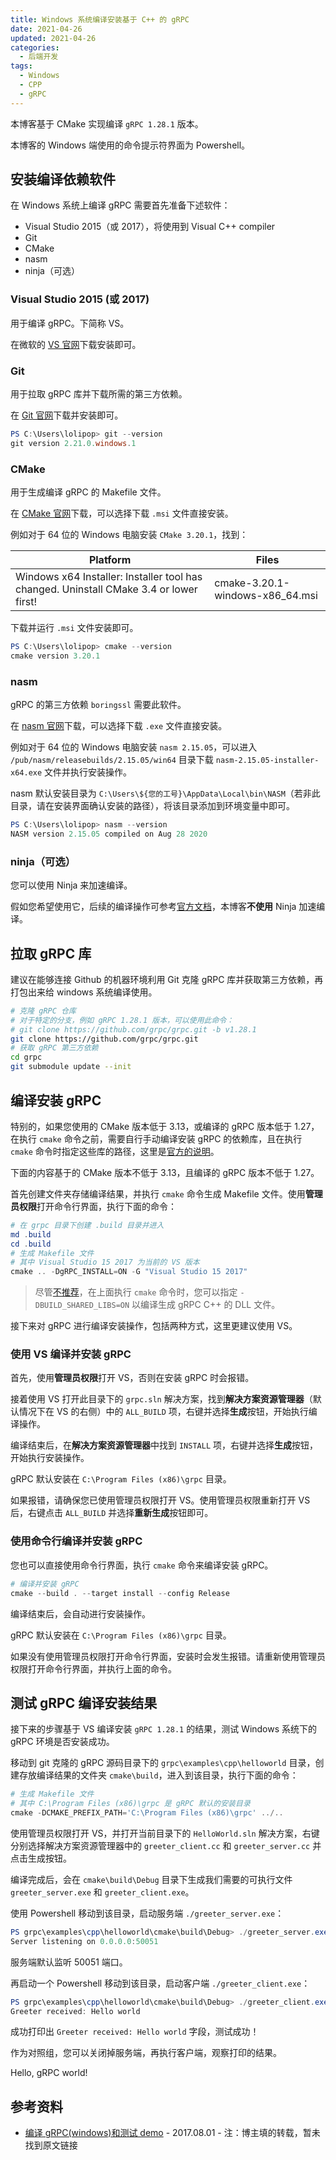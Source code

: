 ```yaml
---
title: Windows 系统编译安装基于 C++ 的 gRPC
date: 2021-04-26
updated: 2021-04-26
categories:
  - 后端开发
tags:
  - Windows
  - CPP
  - gRPC
---
```


本博客基于 CMake 实现编译 `gRPC 1.28.1` 版本。

本博客的 Windows 端使用的命令提示符界面为 Powershell。

## 安装编译依赖软件

在 Windows 系统上编译 gRPC 需要首先准备下述软件：

- Visual Studio 2015（或 2017），将使用到 Visual C++ compiler
- Git
- CMake
- nasm
- ninja（可选）

### Visual Studio 2015 (或 2017)

用于编译 gRPC。下简称 VS。

在微软的 [VS 官网](https://visualstudio.microsoft.com/zh-hans/)下载安装即可。

### Git

用于拉取 gRPC 库并下载所需的第三方依赖。

在 [Git 官网](https://git-scm.com/)下载并安装即可。

```powershell
PS C:\Users\lolipop> git --version
git version 2.21.0.windows.1
```

### CMake

用于生成编译 gRPC 的 Makefile 文件。

在 [CMake 官网](https://cmake.org/download/)下载，可以选择下载 `.msi` 文件直接安装。

例如对于 64 位的 Windows 电脑安装 `CMake 3.20.1`，找到：

| Platform                                                                               | Files                           |
| -------------------------------------------------------------------------------------- | ------------------------------- |
| Windows x64 Installer: Installer tool has changed. Uninstall CMake 3.4 or lower first! | cmake-3.20.1-windows-x86_64.msi |

下载并运行 `.msi` 文件安装即可。

```powershell
PS C:\Users\lolipop> cmake --version
cmake version 3.20.1
```

### nasm

gRPC 的第三方依赖 `boringssl` 需要此软件。

在 [nasm 官网](https://www.nasm.us/)下载，可以选择下载 `.exe` 文件直接安装。

例如对于 64 位的 Windows 电脑安装 `nasm 2.15.05`，可以进入 `/pub/nasm/releasebuilds/2.15.05/win64` 目录下载 `nasm-2.15.05-installer-x64.exe` 文件并执行安装操作。

nasm 默认安装目录为 `C:\Users\${您的工号}\AppData\Local\bin\NASM`（若非此目录，请在安装界面确认安装的路径），将该目录添加到环境变量中即可。

```powershell
PS C:\Users\lolipop> nasm --version
NASM version 2.15.05 compiled on Aug 28 2020
```

### ninja（可选）

您可以使用 Ninja 来加速编译。

假如您希望使用它，后续的编译操作可参考[官方文档](https://github.com/grpc/grpc/blob/master/BUILDING.md#windows-using-ninja-faster-build)，本博客**不使用** Ninja 加速编译。

## 拉取 gRPC 库

建议在能够连接 Github 的机器环境利用 Git 克隆 gRPC 库并获取第三方依赖，再打包出来给 windows 系统编译使用。

```bash
# 克隆 gRPC 仓库
# 对于特定的分支，例如 gRPC 1.28.1 版本，可以使用此命令：
# git clone https://github.com/grpc/grpc.git -b v1.28.1
git clone https://github.com/grpc/grpc.git
# 获取 gRPC 第三方依赖
cd grpc
git submodule update --init
```

## 编译安装 gRPC

特别的，如果您使用的 CMake 版本低于 3.13，或编译的 gRPC 版本低于 1.27，在执行 `cmake` 命令之前，需要自行手动编译安装 gRPC 的依赖库，且在执行 `cmake` 命令时指定这些库的路径，这里是[官方的说明](https://github.com/grpc/grpc/blob/master/BUILDING.md#install-after-build)。

下面的内容基于的 CMake 版本不低于 3.13，且编译的 gRPC 版本不低于 1.27。

首先创建文件夹存储编译结果，并执行 `cmake` 命令生成 Makefile 文件。使用**管理员权限**打开命令行界面，执行下面的命令：

```powershell
# 在 grpc 目录下创建 .build 目录并进入
md .build
cd .build
# 生成 Makefile 文件
# 其中 Visual Studio 15 2017 为当前的 VS 版本
cmake .. -DgRPC_INSTALL=ON -G "Visual Studio 15 2017"
```

> 尽管[不推荐](https://github.com/grpc/grpc/blob/master/BUILDING.md#windows-a-note-on-building-shared-libs-dlls)，在上面执行 `cmake` 命令时，您可以指定 `-DBUILD_SHARED_LIBS=ON` 以编译生成 gRPC C++ 的 DLL 文件。

接下来对 gRPC 进行编译安装操作，包括两种方式，这里更建议使用 VS。

### 使用 VS 编译并安装 gRPC

首先，使用**管理员权限**打开 VS，否则在安装 gRPC 时会报错。

接着使用 VS 打开此目录下的 `grpc.sln` 解决方案，找到**解决方案资源管理器**（默认情况下在 VS 的右侧）中的 `ALL_BUILD` 项，右键并选择**生成**按钮，开始执行编译操作。

编译结束后，在**解决方案资源管理器**中找到 `INSTALL` 项，右键并选择**生成**按钮，开始执行安装操作。

gRPC 默认安装在 `C:\Program Files (x86)\grpc` 目录。

如果报错，请确保您已使用管理员权限打开 VS。使用管理员权限重新打开 VS 后，右键点击 `ALL_BUILD` 并选择**重新生成**按钮即可。

### 使用命令行编译并安装 gRPC

您也可以直接使用命令行界面，执行 `cmake` 命令来编译安装 gRPC。

```powershell
# 编译并安装 gRPC
cmake --build . --target install --config Release
```

编译结束后，会自动进行安装操作。

gRPC 默认安装在 `C:\Program Files (x86)\grpc` 目录。

如果没有使用管理员权限打开命令行界面，安装时会发生报错。请重新使用管理员权限打开命令行界面，并执行上面的命令。

## 测试 gRPC 编译安装结果

接下来的步骤基于 VS 编译安装 `gRPC 1.28.1` 的结果，测试 Windows 系统下的 gRPC 环境是否安装成功。

移动到 git 克隆的 gRPC 源码目录下的 `grpc\examples\cpp\helloworld` 目录，创建存放编译结果的文件夹 `cmake\build`，进入到该目录，执行下面的命令：

```powershell
# 生成 Makefile 文件
# 其中 C:\Program Files (x86)\grpc 是 gRPC 默认的安装目录
cmake -DCMAKE_PREFIX_PATH='C:\Program Files (x86)\grpc' ../..
```

使用管理员权限打开 VS，并打开当前目录下的 `HelloWorld.sln` 解决方案，右键分别选择解决方案资源管理器中的 `greeter_client.cc` 和 `greeter_server.cc` 并点击生成按钮。

编译完成后，会在 `cmake\build\Debug` 目录下生成我们需要的可执行文件 `greeter_server.exe` 和 `greeter_client.exe`。

使用 Powershell 移动到该目录，启动服务端 `./greeter_server.exe`：

```powershell
PS grpc\examples\cpp\helloworld\cmake\build\Debug> ./greeter_server.exe
Server listening on 0.0.0.0:50051
```

服务端默认监听 50051 端口。

再启动一个 Powershell 移动到该目录，启动客户端 `./greeter_client.exe`：

```powershell
PS grpc\examples\cpp\helloworld\cmake\build\Debug> ./greeter_client.exe
Greeter received: Hello world
```

成功打印出 `Greeter received: Hello world` 字段，测试成功！

作为对照组，您可以关闭掉服务端，再执行客户端，观察打印的结果。

Hello, gRPC world!

## 参考资料

- [编译 gRPC(windows)和测试 demo](https://blog.csdn.net/xiaoyafang123/article/details/76529917) - 2017.08.01 - 注：博主填的转载，暂未找到原文链接
